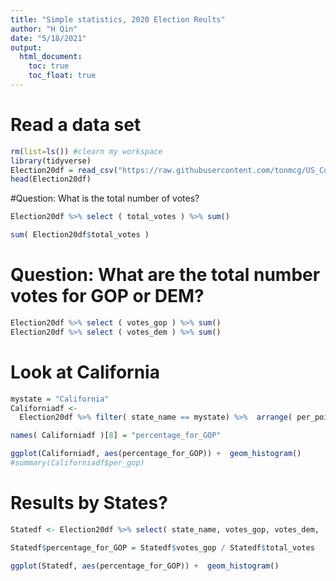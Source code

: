 ```yaml
---
title: "Simple statistics, 2020 Election Reults"
author: "H Qin"
date: "5/18/2021"
output:
  html_document: 
    toc: true
    toc_float: true
---
```


# Read a data set

```r
rm(list=ls()) #clearn my workspace
library(tidyverse)
Election20df = read_csv("https://raw.githubusercontent.com/tonmcg/US_County_Level_Election_Results_08-20/master/2020_US_County_Level_Presidential_Results.csv")
head(Election20df)
```

#Question: What is the total number of votes? 

```r
Election20df %>% select ( total_votes ) %>% sum()

sum( Election20df$total_votes )
```

# Question: What are the total number votes for GOP or DEM? 

```r
Election20df %>% select ( votes_gop ) %>% sum()
Election20df %>% select ( votes_dem ) %>% sum()

```

# Look at California
```r
mystate = "California"
Californiadf <- 
  Election20df %>% filter( state_name == mystate) %>%  arrange( per_point_diff)

names( Californiadf )[8] = "percentage_for_GOP"

ggplot(Californiadf, aes(percentage_for_GOP)) +  geom_histogram()
#summary(Californiadf$per_gop)
```

# Results by States? 

```r

Statedf <- Election20df %>% select( state_name, votes_gop, votes_dem,  total_votes ) %>% group_by( state_name ) %>% summarise_if( is.numeric, sum)

Statedf$percentage_for_GOP = Statedf$votes_gop / Statedf$total_votes

ggplot(Statedf, aes(percentage_for_GOP)) +  geom_histogram()
```


